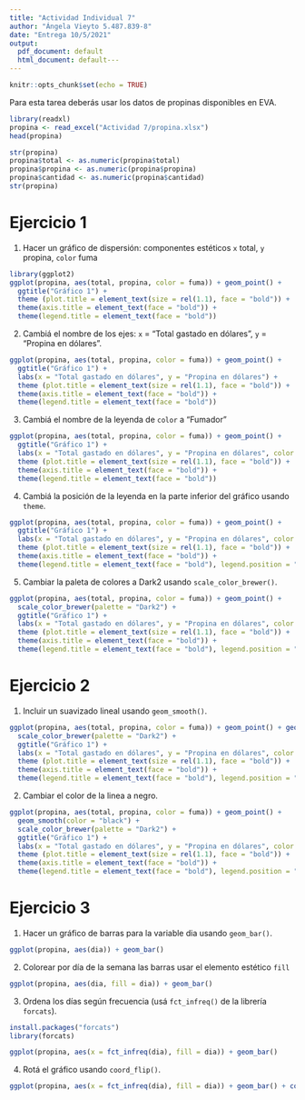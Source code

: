 ```yaml
---
title: "Actividad Individual 7"
author: "Ángela Vieyto 5.487.839-8"
date: "Entrega 10/5/2021"
output:
  pdf_document: default
  html_document: default---
---
```


```r
knitr::opts_chunk$set(echo = TRUE)
```

Para esta tarea deberás usar los datos de propinas disponibles en EVA.

```r
library(readxl)
propina <- read_excel("Actividad 7/propina.xlsx")
head(propina)
```

```r
str(propina)
propina$total <- as.numeric(propina$total)
propina$propina <- as.numeric(propina$propina)
propina$cantidad <- as.numeric(propina$cantidad)
str(propina)
```


# Ejercicio 1

1. Hacer un gráfico de dispersión: componentes estéticos `x` total, `y` propina, `color` fuma

```r
library(ggplot2)
ggplot(propina, aes(total, propina, color = fuma)) + geom_point() + 
  ggtitle("Gráfico 1") +
  theme (plot.title = element_text(size = rel(1.1), face = "bold")) + 
  theme(axis.title = element_text(face = "bold")) +
  theme(legend.title = element_text(face = "bold"))
```

2. Cambiá el nombre de los ejes: `x` = "Total gastado en dólares", `y` = "Propina en dólares".

```r
ggplot(propina, aes(total, propina, color = fuma)) + geom_point() + 
  ggtitle("Gráfico 1") +
  labs(x = "Total gastado en dólares", y = "Propina en dólares") +
  theme (plot.title = element_text(size = rel(1.1), face = "bold")) + 
  theme(axis.title = element_text(face = "bold")) +
  theme(legend.title = element_text(face = "bold"))
```

3. Cambiá el nombre de la leyenda de `color` a "Fumador"

```r
ggplot(propina, aes(total, propina, color = fuma)) + geom_point() + 
  ggtitle("Gráfico 1") +
  labs(x = "Total gastado en dólares", y = "Propina en dólares", color = "Fumador/a") +
  theme (plot.title = element_text(size = rel(1.1), face = "bold")) + 
  theme(axis.title = element_text(face = "bold")) +
  theme(legend.title = element_text(face = "bold"))
```

4. Cambiá la posición de la leyenda en la parte inferior del gráfico usando `theme`.

```r
ggplot(propina, aes(total, propina, color = fuma)) + geom_point() + 
  ggtitle("Gráfico 1") +
  labs(x = "Total gastado en dólares", y = "Propina en dólares", color = "Fumador/a") +
  theme (plot.title = element_text(size = rel(1.1), face = "bold")) + 
  theme(axis.title = element_text(face = "bold")) +
  theme(legend.title = element_text(face = "bold"), legend.position = "bottom")
```

5. Cambiar la paleta de colores a Dark2 usando `scale_color_brewer()`.

```r
ggplot(propina, aes(total, propina, color = fuma)) + geom_point() +
  scale_color_brewer(palette = "Dark2") +
  ggtitle("Gráfico 1") +
  labs(x = "Total gastado en dólares", y = "Propina en dólares", color = "Fumador/a") +
  theme (plot.title = element_text(size = rel(1.1), face = "bold")) + 
  theme(axis.title = element_text(face = "bold")) +
  theme(legend.title = element_text(face = "bold"), legend.position = "bottom")
```



# Ejercicio 2

1. Incluir un suavizado lineal usando `geom_smooth()`.

```r
ggplot(propina, aes(total, propina, color = fuma)) + geom_point() + geom_smooth() +
  scale_color_brewer(palette = "Dark2") +
  ggtitle("Gráfico 1") +
  labs(x = "Total gastado en dólares", y = "Propina en dólares", color = "Fumador/a") +
  theme (plot.title = element_text(size = rel(1.1), face = "bold")) + 
  theme(axis.title = element_text(face = "bold")) +
  theme(legend.title = element_text(face = "bold"), legend.position = "bottom")
```

2. Cambiar el color de la linea a negro.

```r
ggplot(propina, aes(total, propina, color = fuma)) + geom_point() +
  geom_smooth(color = "black") +
  scale_color_brewer(palette = "Dark2") +
  ggtitle("Gráfico 1") +
  labs(x = "Total gastado en dólares", y = "Propina en dólares", color = "Fumador/a") +
  theme (plot.title = element_text(size = rel(1.1), face = "bold")) + 
  theme(axis.title = element_text(face = "bold")) +
  theme(legend.title = element_text(face = "bold"), legend.position = "bottom")
```

# Ejercicio 3

1. Hacer un gráfico de barras para la variable dia usando `geom_bar()`.

```r
ggplot(propina, aes(dia)) + geom_bar()
```

2. Colorear por día de la semana las barras usar el elemento estético `fill`

```r
ggplot(propina, aes(dia, fill = dia)) + geom_bar()
```

3. Ordena los días según frecuencia (usá `fct_infreq()` de la librería `forcats`).

```r
install.packages("forcats")
library(forcats)
```

```r
ggplot(propina, aes(x = fct_infreq(dia), fill = dia)) + geom_bar()
```

4. Rotá el gráfico usando `coord_flip()`.

```r
ggplot(propina, aes(x = fct_infreq(dia), fill = dia)) + geom_bar() + coord_flip()
```